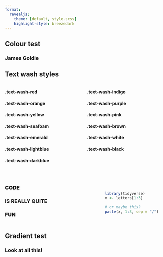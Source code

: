 ```yaml
---
format:
  revealjs: 
    theme: [default, style.scss]
    highlight-style: breezedark
---
```


## Colour test {.text-wash-yellow}

### James Goldie 

## Text wash styles {.text-wash-white}

:::: {.columns}

::: {.column width="50%"}
#### .text-wash-red {.text-wash-red}
#### .text-wash-orange {.text-wash-orange}
#### .text-wash-yellow {.text-wash-yellow}
#### .text-wash-seafoam {.text-wash-seafoam}
#### .text-wash-emerald {.text-wash-emerald}
#### .text-wash-lightblue {.text-wash-lightblue}
#### .text-wash-darkblue {.text-wash-darkblue}
:::

::: {.column width="50%"}
#### .text-wash-indigo {.text-wash-indigo}
#### .text-wash-purple {.text-wash-purple}
#### .text-wash-pink {.text-wash-pink}
#### .text-wash-brown {.text-wash-brown}
#### .text-wash-white {.text-wash-white}
#### .text-wash-black {.text-wash-black}
:::

::::

## {.center}

:::: {.columns}

::: {.column width="40%"}

### CODE {.r-fit-text .text-wash-yellow style="font-weight:900;"}
### IS REALLY QUITE {.r-fit-text .text-wash-orange}
### FUN {.r-fit-text .text-wash-red style="font-weight:900;"}

:::

::: {.column width="10%"}
:::

::: {.column width="50%" style="margin-top:30px"}

```r
library(tidyverse)
x <- letters[1:3]

# or maybe this?
paste(x, 1:3, sep = "/")
```
:::

::::

## Gradient test {.text-wash-black background="linear-gradient(#e6646599, #9198e533), url(/images/chalk2.jpg)"}

### Look at all this! {.text-wash-black}